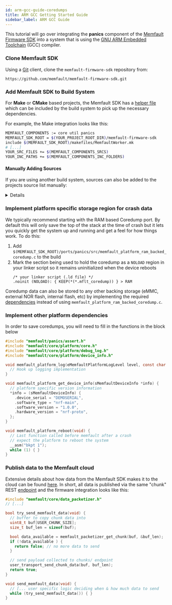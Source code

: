 ```yaml
---
id: arm-gcc-guide-coredumps
title: ARM GCC Getting Started Guide
sidebar_label: ARM GCC Guide
---
```


This tutorial will go over integrating the **panics** component of the
[Memfault Firmware SDK](https://github.com/memfault/memfault-firmware-sdk) into
a system that is using the
[GNU ARM Embedded Toolchain](https://developer.arm.com/tools-and-software/open-source-software/developer-tools/gnu-toolchain/gnu-rm/downloads)
(GCC) compiler.

### Clone Memfault SDK

Using a [Git](https://git-scm.com/) client, clone the `memfault-firmware-sdk`
repository from:

```
https://github.com/memfault/memfault-firmware-sdk.git
```

### Add Memfault SDK to Build System

For **Make** or **CMake** based projects, the Memfault SDK has a
[helper file](https://github.com/memfault/memfault-firmware-sdk#add-sources-to-build-system)
which can be included by the build system to pick up the necessary dependencies.

For example, the Make integration looks like this:

```bash
MEMFAULT_COMPONENTS := core util panics
MEMFAULT_SDK_ROOT = $(YOUR_PROJECT_ROOT_DIR)/memfault-firmware-sdk
include $(MEMFAULT_SDK_ROOT)/makefiles/MemfaultWorker.mk
# [...]
YOUR_SRC_FILES += $(MEMFAULT_COMPONENTS_SRCS)
YOUR_INC_PATHS += $(MEMFAULT_COMPONENTS_INC_FOLDERS)
```

#### Manually Adding Sources

If you are using another build system, sources can also be added to the projects
source list manually:

<details>
<summary> Details </summary>

- add `$MEMFAULT_FIRMWARE_SDK/components/[panics, core, util]/include` to the
  include paths provided as `-I` arguments to gcc
- pick up the source files located at
  `$MEMFAULT_FIRMWARE_SDK/components/[panics, core, util]/src`.

The _exact_ list you need for this tutorial can be found here

```bash
MEMFAULT_SDK_ROOT = $(ROOT_DIR)/memfault-firmware-sdk
MEMFAULT_CORE_SRC_DIR = $(MEMFAULT_SDK_ROOT)/components/core/src
MEMFAULT_PANICS_SRC_DIR = $(MEMFAULT_SDK_ROOT)/components/panics/src
MEMFAULT_UTIL_SRC_DIR = $(MEMFAULT_SDK_ROOT)/components/util/src

YOUR_SRC_FILES += \
  $(MEMFAULT_CORE_SRC_DIR)/arch_arm_cortex_m.c \
  $(MEMFAULT_CORE_SRC_DIR)/memfault_data_packetizer.c \
  $(MEMFAULT_CORE_SRC_DIR)/memfault_event_storage.c \
  $(MEMFAULT_CORE_SRC_DIR)/memfault_log.c \
  $(MEMFAULT_CORE_SRC_DIR)/memfault_serializer_helper.c \
  $(MEMFAULT_CORE_SRC_DIR)/memfault_trace_event.c \
  $(MEMFAULT_PANICS_SRC_DIR)/memfault_coredump.c \
  $(MEMFAULT_PANICS_SRC_DIR)/memfault_coredump_regions_armv7.c \
  $(MEMFAULT_PANICS_SRC_DIR)/memfault_fault_handling_arm.c \
  $(MEMFAULT_PANICS_SRC_DIR)/memfault_ram_reboot_info_tracking.c \
  $(MEMFAULT_PANICS_SRC_DIR)/memfault_reboot_tracking_serializer.c \
  $(MEMFAULT_UTIL_SRC_DIR)/memfault_chunk_transport.c \
  $(MEMFAULT_UTIL_SRC_DIR)/memfault_circular_buffer.c \
  $(MEMFAULT_UTIL_SRC_DIR)/memfault_crc16_ccitt.c \
  $(MEMFAULT_UTIL_SRC_DIR)/memfault_minimal_cbor.c \
  $(MEMFAULT_UTIL_SRC_DIR)/memfault_varint.c \

YOUR_INC_PATHS += \
   $(MEMFAULT_SDK_ROOT)/components/core/include \
   $(MEMFAULT_SDK_ROOT)/components/panics/include \
   $(MEMFAULT_SDK_ROOT)/components/util/include
```

</details>

### Implement platform specific storage region for crash data

We typically recommend starting with the RAM based Coredump port. By default
this will only save the top of the stack at the time of crash but it lets you
quickly get the system up and running and get a feel for how things work. To do
this:

1.  Add
    `$(MEMFAULT_SDK_ROOT)/ports/panics/src/memfault_platform_ram_backed_coredump.c`
    to the build
2.  Mark the section being used to hold the coredump as a `NOLOAD` region in
    your linker script so it remains uninitialized when the device reboots
    ```
    /* your linker script (.ld file) */
    .noinit (NOLOAD): { KEEP(*(*.mflt_coredump)) } > RAM
    ```

Coredump data can also be stored to any other backing storage (eMMC, external
NOR flash, internal flash, etc) by implementing the required
[dependencies](https://github.com/memfault/memfault-firmware-sdk/blob/master/components/include/memfault/panics/platform/coredump.h)
instead of using `memfault_platform_ram_backed_coredump.c`.

### Implement other platform dependencies

In order to save coredumps, you will need to fill in the functions in the block
below

```c
#include "memfault/panics/assert.h"
#include "memfault/core/platform/core.h"
#include "memfault/core/platform/debug_log.h"
#include "memfault/core/platform/device_info.h"

void memfault_platform_log(eMemfaultPlatformLogLevel level, const char *fmt, ...) {
  // Hook up logging implementation
}

void memfault_platform_get_device_info(sMemfaultDeviceInfo *info) {
  // platform specific version information
  *info = (sMemfaultDeviceInfo) {
    .device_serial = "DEMOSERIAL",
    .software_type = "nrf-main",
    .software_version = "1.0.0",
    .hardware_version = "nrf-proto",
  };
}

void memfault_platform_reboot(void) {
  // Last function called before memfault after a crash
  // expect the platform to reboot the system
  __asm("bkpt 1");
  while (1) { }
}
```

### Publish data to the Memfault cloud

Extensive details about how data from the Memfault SDK makes it to the cloud can
be found [here](data-from-firmware-to-cloud.mdx). In short, all data is
published via the same "chunk" REST
[endpoint](https://api-docs.memfault.com/?version=latest#66b0e390-2c3e-4c0d-b6c2-836a287b9e5f)
and the firmware integration looks like this:

```c
#include "memfault/core/data_packetizer.h"
// [...]

bool try_send_memfault_data(void) {
  // buffer to copy chunk data into
  uint8_t buf[USER_CHUNK_SIZE];
  size_t buf_len = sizeof(buf);

  bool data_available = memfault_packetizer_get_chunk(buf, &buf_len);
  if (!data_available ) {
    return false; // no more data to send
  }

  // send payload collected to chunks/ endpoint
  user_transport_send_chunk_data(buf, buf_len);
  return true;
}

void send_memfault_data(void) {
  // [... user specific logic deciding when & how much data to send
  while (try_send_memfault_data()) { }
}
```
